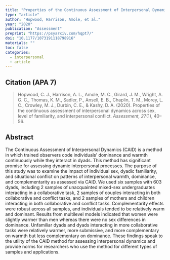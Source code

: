 ---
title: "Properties of the Continuous Assessment of Interpersonal Dynamics across sex, level of familiarity, and interpersonal conflict"
type: "article"
author: "Hopwood, Harrison, Amole, et al."
year: "2020"
publication: "Assessment"
preprint: "https://psyarxiv.com/hqpt7/"
doi: "10.1177/1073191118798916"
materials: ""
toc: false
categories:
  - interpersonal
  - article
---

## Citation (APA 7)

> Hopwood, C. J., Harrison, A. L., Amole, M. C., Girard, J. M., Wright, A. G. C., Thomas, K. M., Sadler, P., Ansell, E. B., Chaplin, T. M., Morey, L. C., Crowley, M. J., Durbin, C. E., & Kashy, D. A. (2020). Properties of the continuous assessment of interpersonal dynamics across sex, level of familiarity, and interpersonal conflict. *Assessment, 27*(1), 40–56.


## Abstract

The Continuous Assessment of Interpersonal Dynamics (CAID) is a method in which trained observers code individuals’ dominance and warmth continuously while they interact in dyads. This method has significant promise for assessing dynamic interpersonal processes. The purpose of this study was to examine the impact of individual sex, dyadic familiarity, and situational conflict on patterns of interpersonal warmth, dominance, and complementarity as assessed via CAID. We used six samples with 603 dyads, including 2 samples of unacquainted mixed-sex undergraduates interacting in a collaborative task, 2 samples of couples interacting in both collaborative and conflict tasks, and 2 samples of mothers and children interacting in both collaborative and conflict tasks. Complementarity effects were robust across all samples, and individuals tended to be relatively warm and dominant. Results from multilevel models indicated that women were slightly warmer than men whereas there were no sex differences in dominance. Unfamiliar dyads and dyads interacting in more collaborative tasks were relatively warmer, more submissive, and more complementary on warmth but less complementary on dominance. These findings speak to the utility of the CAID method for assessing interpersonal dynamics and provide norms for researchers who use the method for different types of samples and applications.
